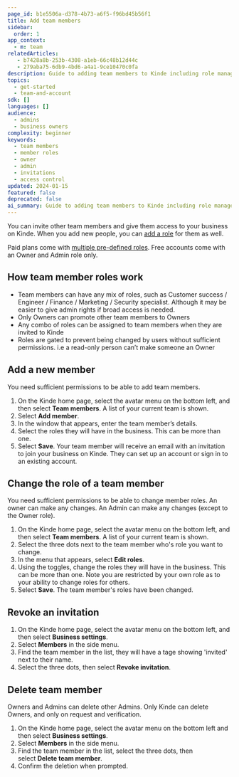 ```yaml
---
page_id: b1e5506a-d378-4b73-a6f5-f96bd45b56f1
title: Add team members
sidebar:
  order: 1
app_context:
  - m: team
relatedArticles: 
   - b7428a8b-253b-4308-a1eb-66c48b12d44c
   - 279aba75-6db9-4bd6-a4a1-9ce10470c0fa
description: Guide to adding team members to Kinde including role management, invitations, and access control for business owners and admins.
topics:
  - get-started
  - team-and-account
sdk: []
languages: []
audience:
  - admins
  - business owners
complexity: beginner
keywords:
  - team members
  - member roles
  - owner
  - admin
  - invitations
  - access control
updated: 2024-01-15
featured: false
deprecated: false
ai_summary: Guide to adding team members to Kinde including role management, invitations, and access control for business owners and admins.
---
```


You can invite other team members and give them access to your business on Kinde. When you add new people, you can [add a role](/get-started/team-and-account/team-member-roles/) for them as well.

Paid plans come with [multiple pre-defined roles](/get-started/team-and-account/team-member-roles/). Free accounts come with an Owner and Admin role only.

## How team member roles work

- Team members can have any mix of roles, such as Customer success / Engineer / Finance / Marketing / Security specialist. Although it may be easier to give admin rights if broad access is needed.
- Only Owners can promote other team members to Owners
- Any combo of roles can be assigned to team members when they are invited to Kinde
- Roles are gated to prevent being changed by users without sufficient permissions. i.e a read-only person can’t make someone an Owner

## Add a new member

You need sufficient permissions to be able to add team members. 

1. On the Kinde home page, select the avatar menu on the bottom left, and then select **Team members**. A list of your current team is shown.
2. Select **Add member**.
3. In the window that appears, enter the team member’s details.
4. Select the roles they will have in the business. This can be more than one.
5. Select **Save**. Your team member will receive an email with an invitation to join your business on Kinde. They can set up an account or sign in to an existing account.

## Change the role of a team member

You need sufficient permissions to be able to change member roles. An owner can make any changes. An Admin can make any changes (except to the Owner role).

1. On the Kinde home page, select the avatar menu on the bottom left, and then select **Team members**. A list of your current team is shown.
2. Select the three dots next to the team member who's role you want to change.
3. In the menu that appears, select **Edit roles**.
4. Using the toggles, change the roles they will have in the business. This can be more than one. Note you are restricted by your own role as to your ability to change roles for others.
5. Select **Save**. The team member's roles have been changed.

## **Revoke an invitation**

1. On the Kinde home page, select the avatar menu on the bottom left, and then select **Business settings**. 
2. Select **Members** in the side menu.
3. Find the team member in the list, they will have a tage showing 'invited' next to their name. 
4. Select the three dots, then select **Revoke invitation**.

## Delete **team member**

Owners and Admins can delete other Admins. Only Kinde can delete Owners, and only on request and verification.

1. On the Kinde home page, select the avatar menu on the bottom left and then select **Business settings**. 
2. Select **Members** in the side menu.
3. Find the team member in the list, select the three dots, then select **Delete team member**.
4. Confirm the deletion when prompted.

